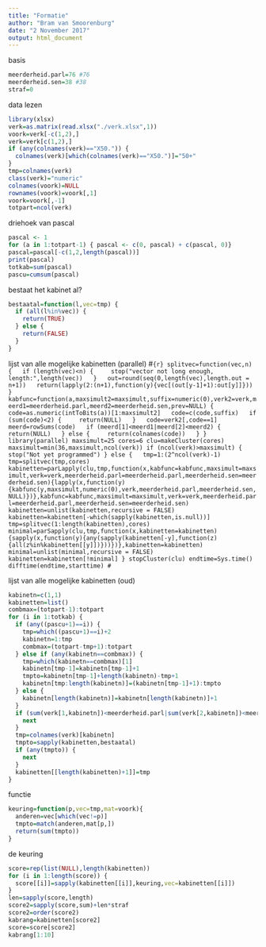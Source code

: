 ---
title: "Formatie"
author: "Bram van Smoorenburg"
date: "2 November 2017"
output: html_document
---

basis
```{r}
meerderheid.parl=76 #76
meerderheid.sen=38 #38
straf=0
```

data lezen
```{r}
library(xlsx)
verk=as.matrix(read.xlsx("./verk.xlsx",1))
voork=verk[-c(1,2),]
verk=verk[c(1,2),]
if (any(colnames(verk)=="X50.")) {
  colnames(verk)[which(colnames(verk)=="X50.")]="50+"
}
tmp=colnames(verk)
class(verk)="numeric"
colnames(voork)=NULL
rownames(voork)=voork[,1]
voork=voork[,-1]
totpart=ncol(verk)
```

driehoek van pascal
```{r}
pascal <- 1
for (a in 1:totpart-1) { pascal <- c(0, pascal) + c(pascal, 0)}
pascal=pascal[-c(1,2,length(pascal))]
print(pascal)
totkab=sum(pascal)
pascu=cumsum(pascal)
```

bestaat het kabinet al?
```{r}
bestaatal=function(l,vec=tmp) {
  if (all(l%in%vec)) {
    return(TRUE)
  } else {
    return(FALSE)
  }
}
```

lijst van alle mogelijke kabinetten (parallel)
#```{r}
splitvec=function(vec,n) {
  if (length(vec)<n) {
    stop("vector not long enough, length:",length(vec))
  }
  out=round(seq(0,length(vec),length.out = n+1))
  return(lapply(2:(n+1),function(y){vec[(out[y-1]+1):out[y]]}))
}
kabfunc=function(a,maxsimult2=maxsimult,suffix=numeric(0),verk2=verk,meerd1=meerderheid.parl,meerd2=meerderheid.sen,prev=NULL) {
  code=as.numeric(intToBits(a))[1:maxsimult2]
  code=c(code,suffix)
  if (sum(code)<2) {
    return(NULL)
  }
  code=verk2[,code==1]
  meerd=rowSums(code)
  if (meerd[1]<meerd1|meerd[2]<meerd2) {
    return(NULL)
  } else {
    return(colnames(code))
  }
}
library(parallel)
maxsimult=25
cores=6
clu=makeCluster(cores)
maxsimult=min(36,maxsimult,ncol(verk))
if (ncol(verk)>maxsimult) {
  stop("Not yet programmed")
} else {
  tmp=1:(2^ncol(verk)-1)
  tmp=splitvec(tmp,cores)
  kabinetten=parLapply(clu,tmp,function(x,kabfunc=kabfunc,maxsimult=maxsimult,verk=verk,meerderheid.parl=meerderheid.parl,meerderheid.sen=meerderheid.sen){lapply(x,function(y){kabfunc(y,maxsimult,numeric(0),verk,meerderheid.parl,meerderheid.sen,NULL)})},kabfunc=kabfunc,maxsimult=maxsimult,verk=verk,meerderheid.parl=meerderheid.parl,meerderheid.sen=meerderheid.sen)
  kabinetten=unlist(kabinetten,recursive = FALSE)
  kabinetten=kabinetten[-which(sapply(kabinetten,is.null))]
  tmp=splitvec(1:length(kabinetten),cores)
  minimal=parSapply(clu,tmp,function(x,kabinetten=kabinetten){sapply(x,function(y){any(sapply(kabinetten[-y],function(z){all(z%in%kabinetten[[y]])}))})},kabinetten=kabinetten)
  minimal=unlist(minimal,recursive = FALSE)
  kabinetten=kabinetten[!minimal]
}
stopCluster(clu)
endtime=Sys.time()
difftime(endtime,starttime)
#```

lijst van alle mogelijke kabinetten (oud)
```{r}
kabinetn=c(1,1)
kabinetten=list()
combmax=(totpart-1):totpart
for (i in 1:totkab) {
  if (any((pascu+1)==i)) {
    tmp=which((pascu+1)==i)+2
    kabinetn=1:tmp
    combmax=(totpart-tmp+1):totpart
  } else if (any(kabinetn==combmax)) {
    tmp=which(kabinetn==combmax)[1]
    kabinetn[tmp-1]=kabinetn[tmp-1]+1
    tmpto=kabinetn[tmp-1]+length(kabinetn)-tmp+1
    kabinetn[tmp:length(kabinetn)]=(kabinetn[tmp-1]+1):tmpto
  } else {
    kabinetn[length(kabinetn)]=kabinetn[length(kabinetn)]+1
  }
  if (sum(verk[1,kabinetn])<meerderheid.parl|sum(verk[2,kabinetn])<meerderheid.sen) {
    next
  }
  tmp=colnames(verk)[kabinetn]
  tmpto=sapply(kabinetten,bestaatal)
  if (any(tmpto)) {
    next
  }
  kabinetten[[length(kabinetten)+1]]=tmp
}
```

functie
```{r}
keuring=function(p,vec=tmp,mat=voork){
  anderen=vec[which(vec!=p)]
  tmpto=match(anderen,mat[p,])
  return(sum(tmpto))
}
```

de keuring
```{r}
score=rep(list(NULL),length(kabinetten))
for (i in 1:length(score)) {
  score[[i]]=sapply(kabinetten[[i]],keuring,vec=kabinetten[[i]])
}
len=sapply(score,length)
score2=sapply(score,sum)+len*straf
score2=order(score2)
kabrang=kabinetten[score2]
score=score[score2]
kabrang[1:10]
```
